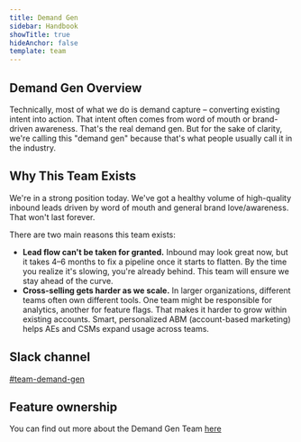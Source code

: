 ```yaml
---
title: Demand Gen
sidebar: Handbook
showTitle: true
hideAnchor: false
template: team
---
```


## Demand Gen Overview

Technically, most of what we do is demand capture – converting existing intent into action. That intent often comes from word of mouth or brand-driven awareness. That's the real demand gen. But for the sake of clarity, we're calling this "demand gen" because that's what people usually call it in the industry.

## Why This Team Exists

We're in a strong position today. We've got a healthy volume of high-quality inbound leads driven by word of mouth and general brand love/awareness. That won't last forever.

There are two main reasons this team exists:

- **Lead flow can't be taken for granted.** Inbound may look great now, but it takes 4–6 months to fix a pipeline once it starts to flatten. By the time you realize it's slowing, you're already behind. This team will ensure we stay ahead of the curve.
- **Cross-selling gets harder as we scale.** In larger organizations, different teams often own different tools. One team might be responsible for analytics, another for feature flags. That makes it harder to grow within existing accounts. Smart, personalized ABM (account-based marketing) helps AEs and CSMs expand usage across teams.

## Slack channel

[#team-demand-gen](https://posthog.slack.com/messages/team-demand-gen)

## Feature ownership
You can find out more about the Demand Gen Team [here](/handbook/demand/overview)


